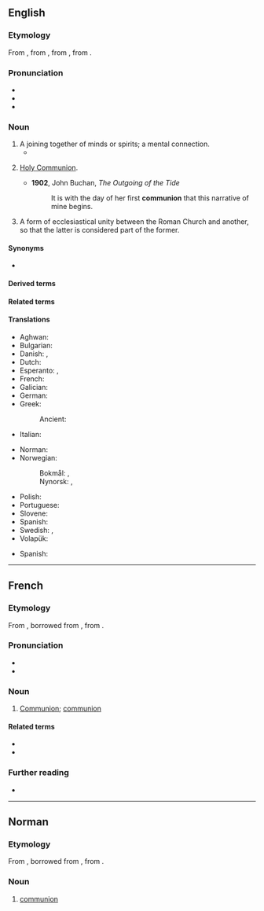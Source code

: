 {{also|Communion}}
==English==

===Etymology===
From {{inh|en|enm|communion}}, from {{der|en|fro|comunion}}, from {{der|en|EL.|commūniō||communion}}, from {{der|en|la|commūnis}}.

===Pronunciation===
* {{IPA|en|/kəˈmjuːnjən/}}
* {{audio|en|LL-Q1860 (eng)-Vealhurl-communion.wav|Audio (UK)}}
* {{hyphenation|en|com|mu|nion}}

===Noun===
{{en-noun|~}}

# A joining together of minds or spirits; a mental connection.
#* {{quote-book|1=en|year=1981|author=William Irwin Thompson|authorlink=William Irwin Thompson|title=The Time Falling Bodies Take to Light: Mythology, Sexuality and the Origins of Culture|publisher=Rider/Hutchinson & Co.|location=London|page=159|passage=It would be uplifting to think that the ziggurat was the first expression of Near Eastern civilization, for then one could speak about humanity's fascination with the heavens, of the human quest for '''communion''' with the infinite.}}
# {{lb|en|Christianity}} [[Holy Communion]].
#* '''1902''', John Buchan, ''The Outgoing of the Tide''
#*: It is with the day of her first '''communion''' that this narrative of mine begins.
# {{lb|en|Roman Catholicism}} A form of ecclesiastical unity between the Roman Church and another, so that the latter is considered part of the former.

====Synonyms====
* {{sense|Holy Communion}} {{l|en|sacrament}} {{qualifier|Mormon}}

====Derived terms====
{{col4|en
|communion wafer
|Holy Communion
|Spiritual Communion
|phatic communion
|still got one's communion money
}}

====Related terms====
{{rel3|en|communal|communicate|communion hall|community|union}}

====Translations====
{{trans-top|a joining together of minds or spirits}}
* Aghwan: {{t|xag|𐕚𐔰𐔼𐕅𐕒𐕡}}
* Bulgarian: {{t+|bg|единение|n}}
* Danish: {{t|da|kommunion|c}}, {{t|da|nadver|c}}
* Dutch: {{t+|nl|communie|f}}
* Esperanto: {{t|eo|komuneco}}, {{t|eo|komunio}}
* French: {{t+|fr|communion|f}}
* Galician: {{t|gl|comuñón|f}}
* German: {{t+|de|Kommunion|f}}
* Greek:
*: Ancient: {{t|grc|κοινωνία|f}}
* Italian: {{t+|it|comunione|f}}
{{trans-mid}}
* Norman: {{t|nrf|communion|f}} {{qualifier|Jersey}}
* Norwegian:
*: Bokmål: {{t|nb|kommunion|m}}, {{t|nb|nattverd|m}}
*: Nynorsk: {{t|nn|kommunion|m}}, {{t|nn|nattverd|m}}
* Polish: {{t+|pl|komunia|f}}
* Portuguese: {{t+|pt|comunhão|f}}
* Slovene: {{t+|sl|občestvo|n}}
* Spanish: {{t+|es|comunión|f}}
* Swedish: {{t+|sv|kommunion|c}}, {{t+|sv|nattvard|c}}
* Volapük: {{t+|vo|komuin}}
{{trans-bottom}}

{{trans-see|Holy Communion}}

{{trans-top|form of ecclesiastical unity}}
{{trans-mid}}
* Spanish: {{t+|es|comunión|f}}
{{trans-bottom}}
----

==French==

===Etymology===
From {{inh|fr|fro|comunion}}, borrowed from {{bor|fr|EL.|communio|communio, communionem}}, from {{der|fr|la|communis}}.

===Pronunciation===
* {{fr-IPA}}
* {{audio|fr|Fr-communion.ogg|Audio}}

===Noun===
{{fr-noun|f}}
{{attention|fr|needs expansion}}

# [[Communion#English|Communion]]; [[communion#English|communion]]

====Related terms====
* {{l|fr|commun}}
* {{l|fr|communier}}

===Further reading===
* {{R:TLFi}}

----

==Norman==

===Etymology===
From {{inh|nrf|fro|comunion}}, borrowed from {{bor|nrf|EL.|communio|communio, communionem}}, from {{der|nrf|la|communis}}.

===Noun===
{{nrf-noun|f}}

# {{lb|nrf|Jersey}} [[#English|communion]]
